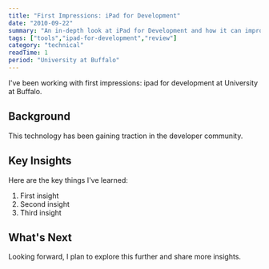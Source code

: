 ```yaml
---
title: "First Impressions: iPad for Development"
date: "2010-09-22"
summary: "An in-depth look at iPad for Development and how it can improve your workflow."
tags: ["tools","ipad-for-development","review"]
category: "technical"
readTime: 1
period: "University at Buffalo"
---
```


I've been working with first impressions: ipad for development at University at Buffalo.

## Background

This technology has been gaining traction in the developer community.

## Key Insights

Here are the key things I've learned:

1. First insight
2. Second insight
3. Third insight

## What's Next

Looking forward, I plan to explore this further and share more insights.

